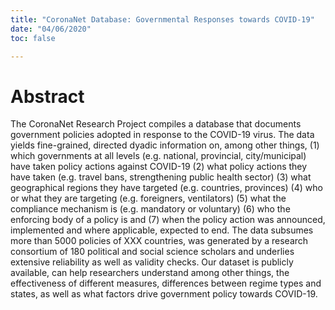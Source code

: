 ```yaml
---
title: "CoronaNet Database: Governmental Responses towards COVID-19"
date: "04/06/2020"
toc: false

---
```

# Abstract {-}

The CoronaNet Research Project compiles a database that documents government policies adopted in response to the COVID-19 virus. The data yields fine-grained, directed dyadic information on, among other things, (1) which governments at all levels (e.g. national, provincial, city/municipal) have taken policy actions against COVID-19 (2) what policy actions they have taken (e.g. travel bans, strengthening public health sector) (3) what geographical regions they have targeted (e.g. countries, provinces) (4) who or what they are targeting (e.g. foreigners, ventilators) (5) what the compliance mechanism is (e.g. mandatory or voluntary) (6) who the enforcing body of a policy is and (7) when the policy action was announced, implemented and where applicable, expected to end. The data subsumes more than 5000 policies of XXX countries, was generated by a research consortium of 180 political and social science scholars and underlies extensive reliability as well as validity checks. Our dataset is publicly available, can help researchers understand among other things, the effectiveness of different measures, differences between regime types and states, as well as what factors drive government policy towards COVID-19. 

